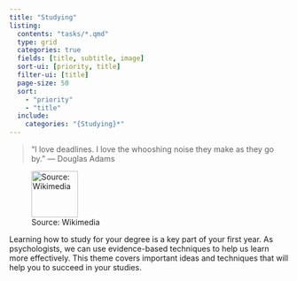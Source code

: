 ```yaml
---
title: "Studying"
listing:
  contents: "tasks/*.qmd"
  type: grid
  categories: true
  fields: [title, subtitle, image]
  sort-ui: [priority, title]
  filter-ui: [title]
  page-size: 50
  sort: 
    - "priority"
    - "title"
  include:
    categories: "{Studying}*"
---
```



> "I love deadlines. I love the whooshing noise they make as they go by."  --- Douglas Adams

![Source: Wikimedia](images/Douglas_adams_portrait_(cropped_2).jpg){width="6em"}


Learning how to study for your degree is a key part of your first year. As psychologists, we can use evidence-based techniques to help us learn more effectively. This theme covers important ideas and techniques that will help you to succeed in your studies.




::: {#sample-listings}
:::
